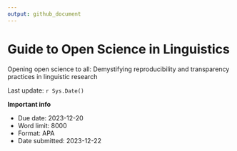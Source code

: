 ```yaml
---
output: github_document
---
```


# Guide to Open Science in Linguistics

Opening open science to all: Demystifying reproducibility and transparency practices in linguistic research


Last update: `r Sys.Date()`  

**Important info**  

- Due date: 2023-12-20
- Word limit: 8000
- Format: APA
- Date submitted: 2023-12-22
